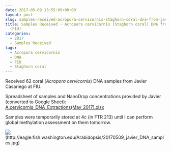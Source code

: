 ```yaml
---
date: 2017-05-09 13:55:09+00:00
layout: post
slug: samples-received-acropora-cervicornis-staghorn-coral-dna-from-javier-casariego-fiu
title: Samples Received - Acropora cervicornis (Staghorn coral) DNA from Javier Casariego
  (FIU)
categories:
  - 2017
  - Samples Received
tags:
  - Acropora cervicornis
  - DNA
  - FIU
  - Staghorn coral
---
```


Received 62 coral (_Acropora cervicornis_) DNA samples from Javier Casariego at FIU.

Spreadsheet of samples and NanoDrop concentrations provided by Javier (converted to Google Sheet): [A.cervicornis_DNA_Extractions(May_2017).xlsx](https://docs.google.com/spreadsheets/d/1VOZI7LkzBx6tm0RsQQicRNOCKMf83wZb4CMWcdukXgQ/edit?usp=sharing)

Samples were temporarily stored at 4c (in FTR 213) until I can perform global methylation assessment on them tomorrow.

![](https://eagle.fish.washington.edu/Arabidopsis/20170509_javier_DNA_samples.jpg)(http://eagle.fish.washington.edu/Arabidopsis/20170509_javier_DNA_samples.jpg)
